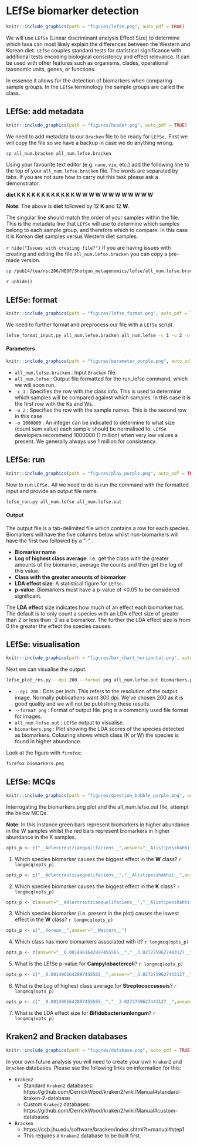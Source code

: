 # LEfSe biomarker detection
```r
knitr::include_graphics(path = "figures/lefse.png", auto_pdf = TRUE)
```

We will use `LEfSe` (Linear discriminant analysis Effect Size) to determine which taxa can most likely explain the differences between the Western and Korean diet. `LEfSe` couples standard tests for statistical significance with additional tests encoding biological consistency and effect relevance. It can be used with other features such as organisms, clades, operational taxonomic units, genes, or functions.

In essence it allows for the detection of biomarkers when comparing sample groups. In the `LEfSe` terminology the sample groups are called the class.

## LEfSe: add metadata {#kraken2_lefse_metadata}
```r
knitr::include_graphics(path = "figures/header.png", auto_pdf = TRUE)
```

We need to add metadata to our `Bracken` file to be ready for `LEfSe.` First we will copy the file so we have a backup in case we do anything wrong.

```bash
cp all_num.bracken all_num.lefse.bracken
```

Using your favourite text editor (e.g. `nano`, `vim`, etc.) add the following line to the top of your `all_num.lefse.bracken` file. The words are separated by tabs. If you are not sure how to carry out this task please ask a demonstrator.

__diet	K	K	K	K	K	K	K	K	K	K	K	K	W	W	W	W	W	W	W	W	W	W	W	W__

__Note__: The above is __diet__ followed by 12 __K__ and 12 __W__.

The singular line should match the order of your samples within the file. This is the metadata line that `LEfSe` will use to determine which samples belong to each sample group, and therefore which to compare. In this case it is Korean diet samples versus Western diet samples.

`r hide("Issues with creating file?")`
If you are having issues with creating and editing the file `all_num.lefse.bracken` you can copy a pre-made version.
```bash
cp /pub14/tea/nsc206/NEOF/Shotgun_metagenomics/lefse/all_num.lefse.bracken .
```
`r unhide()`

## LEfSe: format
```r
knitr::include_graphics(path = "figures/lefse_format.png", auto_pdf = TRUE)
```

We need to further format and preprocess our file with a `LEfSe` script.

```bash
lefse_format_input.py all_num.lefse.bracken all_num.lefse -c 1 -u 2 -o 1000000
```

#### Parameters {-}
```r
knitr::include_graphics(path = "figures/parameter_purple.png", auto_pdf = TRUE)
```

- `all_num.lefse.bracken` : Input `Bracken` file.
- `all_num.lefse` : Output file formatted for the run_lefse command, which we will soon run.
- `-c 1` : Specifies the row with the class info. This is used to determine which samples will be compared against which samples. In this case it is the first row with the Ks and Ws.
- `-u 2` : Specifies the row with the sample names. This is the second row in this case.
- `-o 1000000` : An integer can be indicated to determine to what size (count sum value) each sample should be normalised to. `LEfSe` developers recommend 1000000 (1 million) when very low values a present. We generally always use 1 million for consistency.

## LEfSe: run
```r
knitr::include_graphics(path = "figures/play_purple.png", auto_pdf = TRUE)
``` 

Now to run `LEfSe.` All we need to do is run the command with the formatted input and provide an output file name.

```bash
lefse_run.py all_num.lefse all_num.lefse.out
```

#### Output {-}

The output file is a tab-delimited file which contains a row for each species. Biomarkers will have the five columns below whilst non-biomarkers will have the first two followed by a "-" .

- __Biomarker name__
- __Log of highest class average__: I.e. get the class with the greater amounts of the biomarker, average the counts and then get the log of this value.
- __Class with the greater amounts of biomarker__
- __LDA effect size__: A statistical figure for `LEfSe`..
- __p-value__: Biomarkers must have a p-value of <0.05 to be considered significant.

The __LDA effect__ size indicates how much of an effect each biomarker has. The default is to only count a species with an LDA effect size of greater than 2 or less than -2 as a biomarker. The further the LDA effect size is from 0 the greater the effect the species causes.

## LEfSe: visualisation
```r
knitr::include_graphics(path = "figures/bar_chart_horizontal.png", auto_pdf = TRUE)
``` 

Next we can visualise the output.

```bash
lefse_plot_res.py --dpi 200 --format png all_num.lefse.out biomarkers.png
```

- `--dpi 200` : Dots per inch. This refers to the resolution of the output image. Normally publications want 300 dpi. We’ve chosen 200 as it is good quality and we will not be publishing these results.
- `--format png` : Format of output file. png is a commonly used file format for images.
- `all_num.lefse.out` : `LEfSe` output to visualise.
- `biomarkers.png` : Plot showing the LDA scores of the species detected as biomarkers. Colouring shows which class (K or W) the species is found in higher abundance.

Look at the figure with `firefox`:

```bash
firefox biomarkers.png
```

## LEfSe: MCQs
```r
knitr::include_graphics(path = "figures/question_bubble_purple.png", auto_pdf = TRUE)
```

Interrogating the biomarkers.png plot and the all_num.lefse.out file, attempt the below MCQs.

__Note__: In this instance green bars represent biomarkers in higher abundance in the W samples whilst the red bars represent biomarkers in higher abundance in the K samples.

```r
opts_p <- c("__Adlercreutziaequolifaciens__",answer="__Alistipesshahhii__","__Methanosphaerastadtmanae__")
```
1. Which species biomarker causes the biggest effect in the __W__ class? `r longmcq(opts_p)`

```r
opts_p <- c("__Adlercreutziaequolifaciens__","__Alistipesshahhii__",answer="__Methanosphaerastadtmanae__")
```
2. Which species biomarker causes the biggest effect in the __K__ class? `r longmcq(opts_p)`

```r
opts_p <- c(answer="__Adlercreutziaequolifaciens__","__Alistipesshahhii__","__Methanosphaerastadtmanae__")
```
3. Which species biomarker (i.e. present in the plot) causes the lowest effect in the __W__ class? `r longmcq(opts_p)`

```r
opts_p <- c("__Korean__",answer="__Western__")
```
4. Which class has more biomarkers associated with it? `r longmcq(opts_p)`

```r
opts_p <- c(answer="__0.0014961642897455565__","__3.0272759627443127__","__3.3145045719482846__")
```
5. What is the LEfSe p-value for __Campylobactercoli__? `r longmcq(opts_p)`

```r
opts_p <- c("__0.0014961642897455565__",answer="__3.0272759627443127__","__3.3145045719482846__")
```
6. What is the Log of highest class average for __Streptococcussuis__? `r longmcq(opts_p)`

```r
opts_p <- c("__0.0014961642897455565__","__3.0272759627443127__",answer="__3.3145045719482846__")
```
7. What is the LDA effect size for __Bifidobacteriumlongum__? `r longmcq(opts_p)`

## Kraken2 and Bracken databases
```r
knitr::include_graphics(path = "figures/database.png", auto_pdf = TRUE)
``` 

In your own future analysis you will need to create your own `Kraken2` and `Bracken` databases. Please sse the following links on information for this:

- `Kraken2`
   - Standard `Kraken2` databases: https://github.com/DerrickWood/kraken2/wiki/Manual#standard-kraken-2-database
   - Custom `Kraken2` databases: https://github.com/DerrickWood/kraken2/wiki/Manual#custom-databases
- `Bracken`
   - https://ccb.jhu.edu/software/bracken/index.shtml?t=manual#step1
   - This requires a `Kraken2` database to be built first.